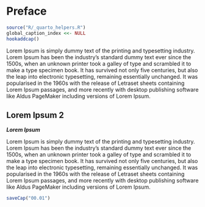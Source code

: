 # Preface


```r
source("R/_quarto_helpers.R")
global_caption_index <<- NULL
hookaddcap()
```

<!-- ::: {.callout-warning} -->
<!-- This is a draft document subject to change at any time. -->
<!-- ::: -->

Lorem Ipsum is simply dummy text of the printing and typesetting industry. Lorem Ipsum has been the industry's standard dummy text ever since the 1500s, when an unknown printer took a galley of type and scrambled it to make a type specimen book. It has survived not only five centuries, but also the leap into electronic typesetting, remaining essentially unchanged. It was popularised in the 1960s with the release of Letraset sheets containing Lorem Ipsum passages, and more recently with desktop publishing software like Aldus PageMaker including versions of Lorem Ipsum.

## Lorem Ipsum 2 

***Lorem Ipsum***

Lorem Ipsum is simply dummy text of the printing and typesetting industry. Lorem Ipsum has been the industry's standard dummy text ever since the 1500s, when an unknown printer took a galley of type and scrambled it to make a type specimen book. It has survived not only five centuries, but also the leap into electronic typesetting, remaining essentially unchanged. It was popularised in the 1960s with the release of Letraset sheets containing Lorem Ipsum passages, and more recently with desktop publishing software like Aldus PageMaker including versions of Lorem Ipsum.

```r
saveCap("00.01")
```
\newpage


